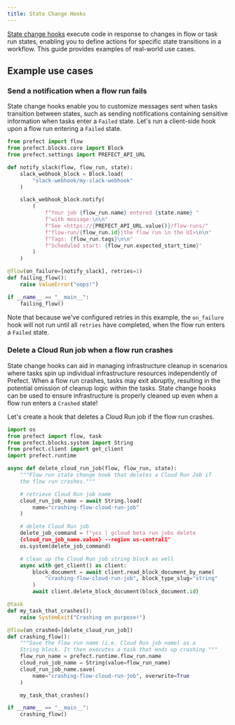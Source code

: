 ```yaml
---
title: State Change Hooks
---
```

[State change hooks](https://docs.prefect.io/concepts/states/#state-change-hooks) execute code in response to changes in flow or task run states, enabling you to define actions for specific state transitions in a workflow. This guide provides examples of real-world use cases.


Example use cases
---------------------------------------------------------

### Send a notification when a flow run fails

State change hooks enable you to customize messages sent when tasks transition between states, such as sending notifications containing sensitive information when tasks enter a `Failed` state. Let's run a client-side hook upon a flow run entering a `Failed` state.

```python
from prefect import flow
from prefect.blocks.core import Block
from prefect.settings import PREFECT_API_URL

def notify_slack(flow, flow_run, state):
    slack_webhook_block = Block.load(
        "slack-webhook/my-slack-webhook"
    )

    slack_webhook_block.notify(
        (
            f"Your job {flow_run.name} entered {state.name} "
            f"with message:\n\n"
            f"See <https://{PREFECT_API_URL.value()}/flow-runs/"
            f"flow-run/{flow_run.id}|the flow run in the UI>\n\n"
            f"Tags: {flow_run.tags}\n\n"
            f"Scheduled start: {flow_run.expected_start_time}"
        )
    )

@flow(on_failure=[notify_slack], retries=1)
def failing_flow():
    raise ValueError("oops!")

if __name__ == "__main__":
    failing_flow()

```


Note that because we've configured retries in this example, the `on_failure` hook will not run until all `retries` have completed, when the flow run enters a `Failed` state.

### Delete a Cloud Run job when a flow run crashes

State change hooks can aid in managing infrastructure cleanup in scenarios where tasks spin up individual infrastructure resources independently of Prefect. When a flow run crashes, tasks may exit abruptly, resulting in the potential omission of cleanup logic within the tasks. State change hooks can be used to ensure infrastructure is properly cleaned up even when a flow run enters a `Crashed` state!

Let's create a hook that deletes a Cloud Run job if the flow run crashes.

```python
import os
from prefect import flow, task
from prefect.blocks.system import String
from prefect.client import get_client
import prefect.runtime

async def delete_cloud_run_job(flow, flow_run, state):
    """Flow run state change hook that deletes a Cloud Run Job if
    the flow run crashes."""

    # retrieve Cloud Run job name
    cloud_run_job_name = await String.load(
        name="crashing-flow-cloud-run-job"
    )

    # delete Cloud Run job
    delete_job_command = f"yes | gcloud beta run jobs delete 
    {cloud_run_job_name.value} --region us-central1"
    os.system(delete_job_command)

    # clean up the Cloud Run job string block as well
    async with get_client() as client:
        block_document = await client.read_block_document_by_name(
            "crashing-flow-cloud-run-job", block_type_slug="string"
        )
        await client.delete_block_document(block_document.id)

@task
def my_task_that_crashes():
    raise SystemExit("Crashing on purpose!")

@flow(on_crashed=[delete_cloud_run_job])
def crashing_flow():
    """Save the flow run name (i.e. Cloud Run job name) as a 
    String block. It then executes a task that ends up crashing."""
    flow_run_name = prefect.runtime.flow_run.name
    cloud_run_job_name = String(value=flow_run_name)
    cloud_run_job_name.save(
        name="crashing-flow-cloud-run-job", overwrite=True
    )

    my_task_that_crashes()

if __name__ == "__main__":
    crashing_flow()

```
